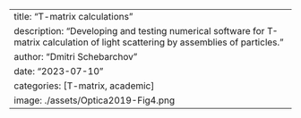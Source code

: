 ---
title: "T-matrix calculations"
description: "Developing and testing numerical software for T-matrix calculation of light scattering by assemblies of particles."
author: "Dmitri Schebarchov"
date: "2023-07-10"
categories: [T-matrix, academic]
image: ./assets/Optica2019-Fig4.png
---